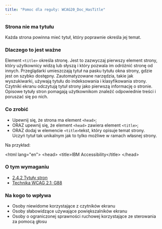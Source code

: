```yaml
---
title: "Pomoc dla reguły: WCAG20_Doc_HasTitle"
---
```


<div className="toolHelp">
<Row>
<Column colLg={16} colMd={8} colSm={4} className="toolHead">

### Strona nie ma tytułu

<div id="locLevel"></div>

Każda strona powinna mieć tytuł, który poprawnie określa jej temat.

</Column>
</Row>
<Row>
<Column colLg={11} colMd={5} colSm={4} className="toolMain">

### Dlaczego to jest ważne

Element `<title>` określa stronę. Jest to zazwyczaj pierwszy element strony, który użytkownicy widzą lub słyszą i&nbsp;który pozwala im odróżnić stronę od innych.  Przeglądarki umieszczają tytuł na pasku tytułu okna strony, gdzie jest on szybko dostępny. Zautomatyzowane narzędzia, takie jak wyszukiwarki, używają tytułu do indeksowania i&nbsp;klasyfikowania strony. Czytniki ekranu odczytują tytuł strony jako pierwszą informację o stronie.
Opisowe tytuły stron pomagają użytkownikom znaleźć odpowiednie treści i poruszać się po nich.


<div id="locSnippet"></div>

### Co zrobić

 * Upewnij się, że strona ma element `<head>`;
 * ORAZ upewnij się, że element `<head>` zawiera element `<title>`;
 * ORAZ dodaj w elemencie `<title>`tekst, który opisuje temat strony. Uczyń tytuł tak unikalnym jak to tylko możliwe w ramach własnej strony.
 
Na przykład:

<CodeSnippet type="multi" light={true}>&lt;html lang="en"&gt;
&lt;head&gt;
    &lt;title&gt;IBM Accessibility&lt;/title&gt;
&lt;/head&gt;</CodeSnippet>

</Column>
<Column colLg={5} colMd={3} colSm={4} className="toolLeft">

### O tym wymaganiu

* [2.4.2 Tytuły stron](https://wcag.lepszyweb.pl/#page-titled)
* [Technika WCAG 2.1: G88](https://www.w3.org/WAI/WCAG21/Techniques/general/G88)

### Na kogo to wpływa

 * Osoby niewidome korzystające z czytników ekranu
 * Osoby słabowidzące używające powiększalników ekranu
 * Osoby o ograniczonej sprawności ruchowej korzystające ze sterowania za pomocą głosu

</Column>
</Row>
</div>

